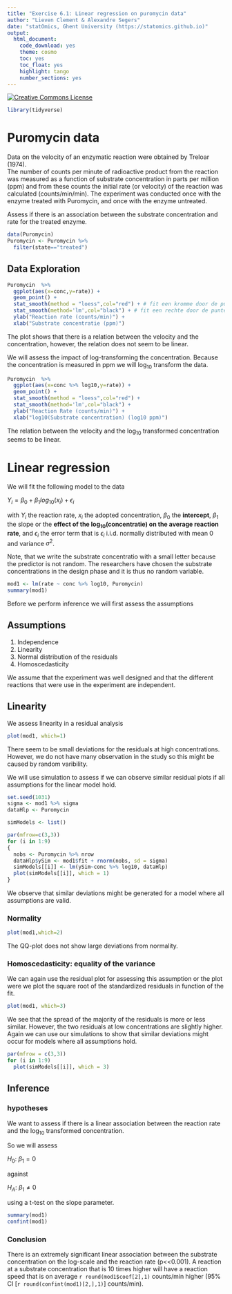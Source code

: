```yaml
---
title: "Exercise 6.1: Linear regression on puromycin data"
author: "Lieven Clement & Alexandre Segers"
date: "statOmics, Ghent University (https://statomics.github.io)"
output:
  html_document:
    code_download: yes
    theme: cosmo
    toc: yes
    toc_float: yes
    highlight: tango
    number_sections: yes
---
```



<a rel="license" href="https://creativecommons.org/licenses/by-nc-sa/4.0"><img alt="Creative Commons License" style="border-width:0" src="https://i.creativecommons.org/l/by-nc-sa/4.0/88x31.png" /></a>

```r
library(tidyverse)
```

# Puromycin data

Data on the velocity of an enzymatic reaction were obtained by Treloar (1974).  
The number of counts per minute of radioactive product from the reaction was measured as a function of substrate concentration in parts per million (ppm) and from these counts the initial rate (or velocity) of the reaction was calculated (counts/min/min).  The experiment was conducted once with the enzyme treated with Puromycin, and once with the enzyme untreated.

Assess if there is an association between the substrate concentration and rate for the treated enzyme. 


```r
data(Puromycin)
Puromycin <- Puromycin %>% 
  filter(state=="treated")
```

## Data Exploration

```r
Puromycin  %>%
  ggplot(aes(x=conc,y=rate)) +
  geom_point() + 
  stat_smooth(method = "loess",col="red") + # fit een kromme door de punten (rode lijn)
  stat_smooth(method='lm',col="black") + # fit een rechte door de punten aan de hand van de kleinstekwadratenmethode
  ylab("Reaction rate (counts/min)") +
  xlab("Substrate concentratie (ppm)")
```

The plot shows that there is a relation between the velocity and the concentration, however, the relation does not seem to be linear. 

We will assess the impact of log-transforming the concentration. Because the concentration is measured in ppm we will log$_{10}$ transform the data. 

```r
Puromycin  %>%
  ggplot(aes(x=conc %>% log10,y=rate)) +
  geom_point() + 
  stat_smooth(method = "loess",col="red") + 
  stat_smooth(method='lm',col="black") +
  ylab("Reaction Rate (counts/min)") +
  xlab("log10(Substrate concentration) (log10 ppm)")
```

The relation between the velocity and the log$_{10}$ transformed concentration seems to be linear. 

# Linear regression 

We will fit the following model to the data 

$Y_i = \beta_0 + \beta_1 log_{10}(x_i) + \epsilon_i$

with $Y_i$ the reaction rate, $x_i$ the adopted concentration, $\beta_0$ the **intercept**, $\beta_1$ the slope or the **effect of the log$_{10}$(concentratie) on the average  reaction rate**, and $\epsilon_i$ the error term that is $\epsilon_i$ i.i.d. normally distributed with mean 0 and variance $\sigma^2$.

Note, that we write the substrate concentratio with a small letter because the predictor is not random. The researchers have chosen the substrate concentrations in the design phase and it is thus no random variable.

```r
mod1 <- lm(rate ~ conc %>% log10, Puromycin)
summary(mod1)
```

Before we perform inference we will first assess the assumptions

## Assumptions 

1. Independence 
2. Linearity
3. Normal distribution of the residuals
4. Homoscedasticity 

We assume that the experiment was well designed and that the different reactions that were use in the experiment are independent.

## Linearity 

We assess linearity in a residual analysis 

```r
plot(mod1, which=1)
```

There seem to be small deviations for the residuals at high concentrations. 
However, we do not have many observation in the study so this might be caused by random varibility.

We will use simulation to assess if we can observe similar residual plots if all assumptions for the linear model hold.

```r
set.seed(1031)
sigma <- mod1 %>% sigma 
dataHlp <- Puromycin

simModels <- list()

par(mfrow=c(3,3))
for (i in 1:9)
{
  nobs <- Puromycin %>% nrow
  dataHlp$ySim <- mod1$fit + rnorm(nobs, sd = sigma)
  simModels[[i]] <- lm(ySim~conc %>% log10, dataHlp)
  plot(simModels[[i]], which = 1)
}
```

We observe that similar deviations might be generated for a model where all assumptions are valid. 

### Normality 


```r
plot(mod1,which=2)
```

The QQ-plot does not show large deviations from normality. 

### Homoscedasticity: equality of the variance

We can again use the residual plot for assessing this assumption or the plot were we plot the square root of the standardized residuals in function of the fit. 

```r
plot(mod1, which=3)
```

We see that the spread of the majority of the residuals is more or less similar. However, the two residuals at low concentrations are slightly higher. 
Again we can use our simulations to show that similar deviations might occur for models where all assumptions hold. 

```r
par(mfrow = c(3,3))
for (i in 1:9)
  plot(simModels[[i]], which = 3)
```

## Inference 
### hypotheses 

We want to assess if there is a linear association between the reaction rate and the log$_{10}$ transformed concentration. 

So we will assess 

$H_0$: $\beta_1 = 0$
 
against

$H_A$: $\beta_1 \ne 0$ 

using a t-test on the slope parameter. 

```r
summary(mod1)
confint(mod1)
```


### Conclusion

There is an extremely significant linear association between the substrate concentration on the log-scale and the reaction rate (p<<0.001). 
A reaction at a substrate concentration that is 10 times higher will have a reaction speed that is on average  `r round(mod1$coef[2],1)` counts/min higher (95% CI [`r round(confint(mod1)[2,],1)`] counts/min). 



